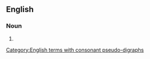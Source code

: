 ==English==

===Noun===
{{head|en|noun form}}

# {{plural of|disheartenment|lang=en}}

[[Category:English terms with consonant pseudo-digraphs]]